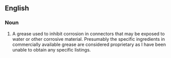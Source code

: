 ==English==

===Noun===
{{en-noun}}

# {{substub}} A grease used to inhibit corrosion in connectors that may be exposed to water or other corrosive material.  Presumably the specific ingredients in commercially available grease are considered proprietary as I have been unable to obtain any specific listings.